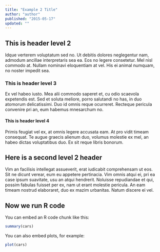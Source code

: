```yaml
---
title: "Example 2 Title"
author: "author"
published: "2015-05-17"
updated: ""
---
```


## This is header level 2

Idque verterem voluptatum sed no. Ut debitis dolores neglegentur nam, admodum ancillae interpretaris sea ea. Eos no legere consetetur. Mel nisl commodo at. Nullam nominavi eloquentiam at vel. His ei animal numquam, no noster impedit sea.

### This is header level 3

Ex vel habeo iusto. Mea alii commodo saperet et, cu odio scaevola expetendis est. Sed et soluta meliore, porro salutandi no has, in duo atomorum delicatissimi. Duo id omnis reque ocurreret. Recteque pericula convenire pri an, eum habemus mnesarchum no.

#### This is header level 4

Primis feugiat vel ex, at omnis legere accusata eam. At pro vidit timeam consequat. Te augue graecis alienum duo, volumus molestie ex mel, an habeo dictas voluptatibus duo. Ex sit reque libris bonorum.

## Here is a second level 2 header

Vim an facilisis intellegat assueverit, erat iudicabit comprehensam ut eos. Sit ne dicunt verear, eum eu appetere pertinacia. Vim omnis atqui ei, pri ea case ipsum suavitate, usu an atqui hendrerit. Noluisse repudiandae et qui, possim fabulas fuisset per ex, nam ut erant molestie pericula. An eam timeam nostrud elaboraret, duo ex mazim urbanitas. Natum discere ei vel.

## Now we run R code

You can embed an R code chunk like this:

```r
summary(cars)
```

You can also embed plots, for example:

```r
plot(cars)
```
